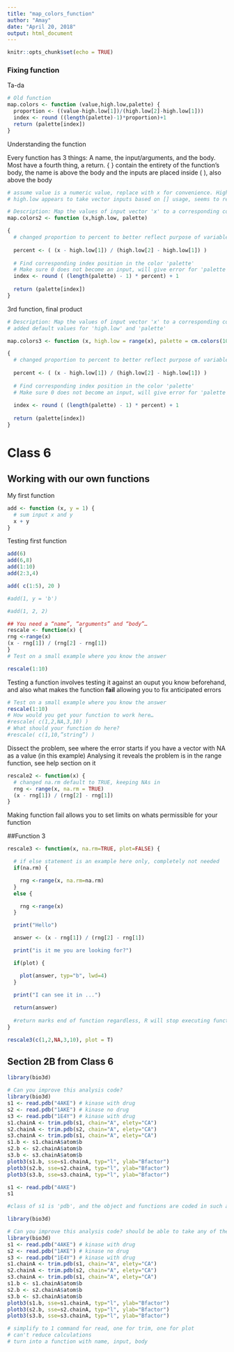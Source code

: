 ```yaml
---
title: "map_colors_function"
author: "Amay"
date: "April 20, 2018"
output: html_document
---
```


```r
knitr::opts_chunk$set(echo = TRUE)
```

### Fixing function

Ta-da

```r

# Old function
map.colors <- function (value,high.low,palette) {
  proportion <- ((value-high.low[1])/(high.low[2]-high.low[1]))
  index <- round ((length(palette)-1)*proportion)+1
  return (palette[index])
}
```


Understanding the function

Every function has 3 things: A name, the input/arguments, and the body. Most have a fourth thing, a return. { } contain the entirety of the function's body, the name is above the body and the inputs are placed inside ( ), also above the body

```r

# assume value is a numeric value, replace with x for convenience. Highlighting one instance of word highlights wherever word appears
# high.low appears to take vector inputs based on [] usage, seems to require a two unit vector signifying a range of data

# Description: Map the values of input vector 'x' to a corresponding color from palette
map.colors2 <- function (x,high.low, palette) 

{
  # changed proportion to percent to better reflect purpose of variable (determining where in 'high.low' range the values   of x lie)
  
  percent <- ( (x - high.low[1]) / (high.low[2] - high.low[1]) )
  
  # Find corresponding index position in the color 'palette'
  # Make sure 0 does not become an input, will give error for 'palette' return
  index <- round ( (length(palette) - 1) * percent) + 1
  
  return (palette[index])
}

```


3rd function, final product
```r

# Description: Map the values of input vector 'x' to a corresponding color from palette
# added default values for 'high.low' and 'palette'

map.colors3 <- function (x, high.low = range(x), palette = cm.colors(100)) 

{
  # changed proportion to percent to better reflect purpose of variable (determining where in 'high.low' range the values   of x lie)
  
  percent <- ( (x - high.low[1]) / (high.low[2] - high.low[1]) )
  
  # Find corresponding index position in the color 'palette'
  # Make sure 0 does not become an input, will give error for 'palette' return
  
  index <- round ( (length(palette) - 1) * percent) + 1
  
  return (palette[index])
}

```


# Class 6 

## Working with our own functions

My first function

```r
add <- function (x, y = 1) {
  # sum input x and y 
  x + y
}
```


Testing first function 
```r
add(6)
add(6,8)
add(1:10)
add(2:3,4)
```
```r
add( c(1:5), 20 )

```

```r
#add(1, y = 'b')
```


```r
#add(1, 2, 2)
```

```r
## You need a “name”, “arguments” and “body”…
rescale <- function(x) {
rng <-range(x)
(x - rng[1]) / (rng[2] - rng[1])
}
# Test on a small example where you know the answer

```

```r
rescale(1:10)
```

Testing a function involves testing it against an ouput you know beforehand, and also what makes the function **fail** allowing you to fix anticipated errors

```r
# Test on a small example where you know the answer
rescale(1:10)
# How would you get your function to work here…
#rescale( c(1,2,NA,3,10) )
# What should your function do here?
#rescale( c(1,10,”string”) )
```


Dissect the problem, see where the error starts if you have a vector with NA as a value (in this example)
Analysing it reveals the problem is in the range function, see help section on it


```r
rescale2 <- function(x) {
  # changed na.rm default to TRUE, keeping NAs in 
  rng <- range(x, na.rm = TRUE)
  (x - rng[1]) / (rng[2] - rng[1])
}
```

Making function fail allows you to set limits on whats permissible for your function

##Function 3

```r
rescale3 <- function(x, na.rm=TRUE, plot=FALSE) {

  # if else statement is an example here only, completely not needed
  if(na.rm) {

    rng <-range(x, na.rm=na.rm)
  } 
  else {

    rng <-range(x)
  }

  print("Hello")

  answer <- (x - rng[1]) / (rng[2] - rng[1])

  print("is it me you are looking for?")

  if(plot) {

    plot(answer, typ="b", lwd=4)
  }

  print("I can see it in ...")
  
  return(answer)
  
  #return marks end of function regardless, R will stop executing function after it sees a return. Thus print statement below a return doesn't get read.
}
```

```r
rescale3(c(1,2,NA,3,10), plot = T)
``` 


## Section 2B from Class 6
```r
library(bio3d)

# Can you improve this analysis code?
library(bio3d)
s1 <- read.pdb("4AKE") # kinase with drug
s2 <- read.pdb("1AKE") # kinase no drug
s3 <- read.pdb("1E4Y") # kinase with drug
s1.chainA <- trim.pdb(s1, chain="A", elety="CA")
s2.chainA <- trim.pdb(s2, chain="A", elety="CA")
s3.chainA <- trim.pdb(s1, chain="A", elety="CA")
s1.b <- s1.chainA$atom$b
s2.b <- s2.chainA$atom$b
s3.b <- s3.chainA$atom$b
plotb3(s1.b, sse=s1.chainA, typ="l", ylab="Bfactor")
plotb3(s2.b, sse=s2.chainA, typ="l", ylab="Bfactor")
plotb3(s3.b, sse=s3.chainA, typ="l", ylab="Bfactor")

```

```r
s1 <- read.pdb("4AKE")
s1

#class of s1 is 'pdb', and the object and functions are coded in such a way that there is a unique 'print.pdb' function associated for objects of class pdb - thus a convenient shortened format of data will be printed as opposed to the entire dataset. To print entire dataset, use print.default('pdb file name')

```

```r
library(bio3d)

# Can you improve this analysis code? should be able to take any of the 3 IDs in original code, and make a plot to compare Bfactor
library(bio3d)
s1 <- read.pdb("4AKE") # kinase with drug
s2 <- read.pdb("1AKE") # kinase no drug
s3 <- read.pdb("1E4Y") # kinase with drug
s1.chainA <- trim.pdb(s1, chain="A", elety="CA")
s2.chainA <- trim.pdb(s2, chain="A", elety="CA")
s3.chainA <- trim.pdb(s1, chain="A", elety="CA")
s1.b <- s1.chainA$atom$b
s2.b <- s2.chainA$atom$b
s3.b <- s3.chainA$atom$b
plotb3(s1.b, sse=s1.chainA, typ="l", ylab="Bfactor")
plotb3(s2.b, sse=s2.chainA, typ="l", ylab="Bfactor")
plotb3(s3.b, sse=s3.chainA, typ="l", ylab="Bfactor")

# simplify to 1 command for read, one for trim, one for plot
# can't reduce calculations
# turn into a function with name, input, body

```


















